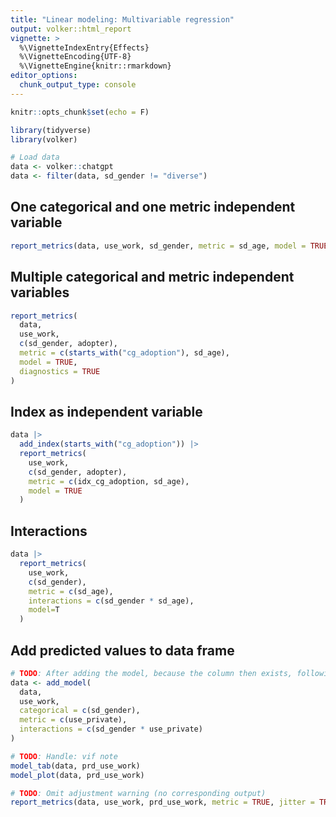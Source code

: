 ```yaml
---
title: "Linear modeling: Multivariable regression"
output: volker::html_report
vignette: >
  %\VignetteIndexEntry{Effects}
  %\VignetteEncoding{UTF-8}
  %\VignetteEngine{knitr::rmarkdown}
editor_options: 
  chunk_output_type: console
---
```


```r
knitr::opts_chunk$set(echo = F)

library(tidyverse)
library(volker)
```

```r

# Load data 
data <- volker::chatgpt
data <- filter(data, sd_gender != "diverse") 
```

## One categorical and one metric independent variable
```r

report_metrics(data, use_work, sd_gender, metric = sd_age, model = TRUE, diagnostics = TRUE)

```


## Multiple categorical and metric independent variables
```r

report_metrics(
  data,
  use_work, 
  c(sd_gender, adopter), 
  metric = c(starts_with("cg_adoption"), sd_age), 
  model = TRUE,
  diagnostics = TRUE
)

```


## Index as independent variable
```r

data |> 
  add_index(starts_with("cg_adoption")) |> 
  report_metrics(
    use_work, 
    c(sd_gender, adopter), 
    metric = c(idx_cg_adoption, sd_age),
    model = TRUE
  )

```


## Interactions
```r


data |> 
  report_metrics(
    use_work, 
    c(sd_gender), 
    metric = c(sd_age),
    interactions = c(sd_gender * sd_age),
    model=T
  )

```

## Add predicted values to data frame
```r

# TODO: After adding the model, because the column then exists, following add_model / report calls fail
data <- add_model(
  data, 
  use_work, 
  categorical = c(sd_gender), 
  metric = c(use_private),
  interactions = c(sd_gender * use_private)
)

# TODO: Handle: vif note
model_tab(data, prd_use_work)
model_plot(data, prd_use_work)

# TODO: Omit adjustment warning (no corresponding output)
report_metrics(data, use_work, prd_use_work, metric = TRUE, jitter = TRUE)

```


